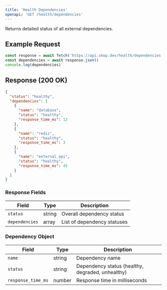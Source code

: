 ```yaml
---
title: 'Health Dependencies'
openapi: 'GET /health/dependencies'
---
```


Returns detailed status of all external dependencies.

## Example Request

```javascript
const response = await fetch('https://api.skop.dev/health/dependencies')
const dependencies = await response.json()
console.log(dependencies)
```

## Response (200 OK)

```json
{
  "status": "healthy",
  "dependencies": [
    {
      "name": "database",
      "status": "healthy",
      "response_time_ms": 12
    },
    {
      "name": "redis",
      "status": "healthy", 
      "response_time_ms": 3
    },
    {
      "name": "external_api",
      "status": "healthy",
      "response_time_ms": 45
    }
  ]
}
```

### Response Fields

| Field | Type | Description |
|-------|------|-------------|
| `status` | string | Overall dependency status |
| `dependencies` | array | List of dependency statuses |

### Dependency Object

| Field | Type | Description |
|-------|------|-------------|
| `name` | string | Dependency name |
| `status` | string | Dependency status (healthy, degraded, unhealthy) |
| `response_time_ms` | number | Response time in milliseconds |